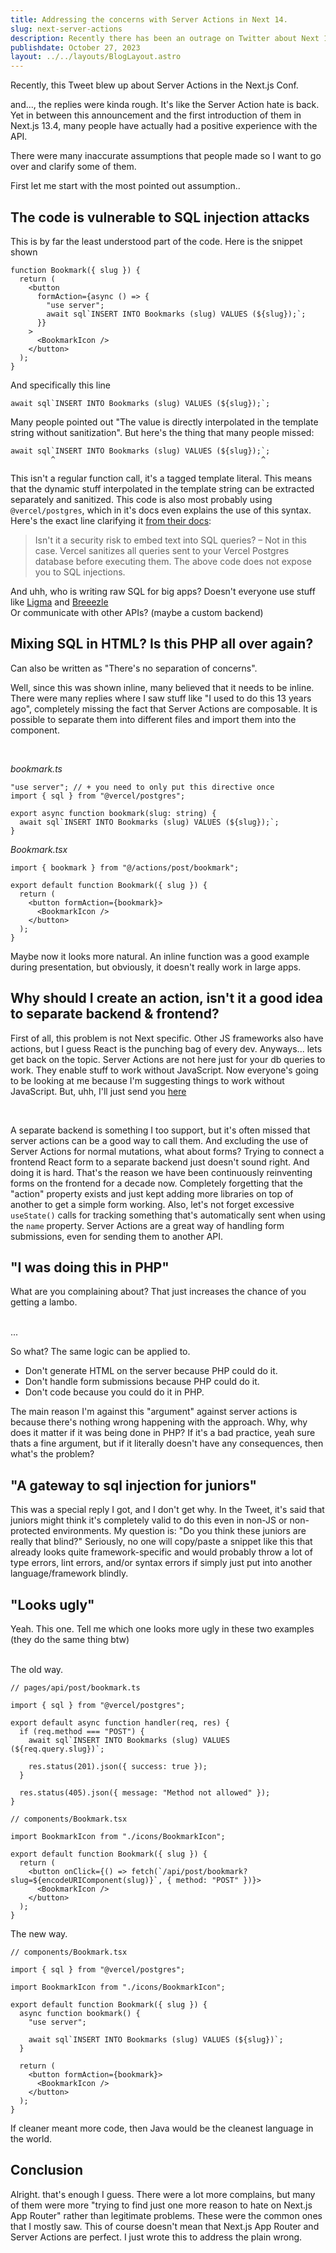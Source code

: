 ```yaml
---
title: Addressing the concerns with Server Actions in Next 14.
slug: next-server-actions
description: Recently there has been an outrage on Twitter about Next 14 and server actions. I want to address some of the concerns that people have been talking about.
publishdate: October 27, 2023
layout: ../../layouts/BlogLayout.astro
---
```



Recently, this Tweet blew up about Server Actions in the Next.js Conf.

<Tweet id="1717607565260124613" />

and..., the replies were kinda rough. It's like the Server Action hate is back. Yet in between this announcement and the first introduction of them in Next.js 13.4, many people have actually had a positive experience with the API.

There were many inaccurate assumptions that people made so I want to go over and clarify some of them.

First let me start with the most pointed out assumption..

## The code is vulnerable to SQL injection attacks

This is by far the least understood part of the code. Here is the snippet shown

```tsx
function Bookmark({ slug }) {
  return (
    <button
      formAction={async () => {
        "use server";
        await sql`INSERT INTO Bookmarks (slug) VALUES (${slug});`;
      }}
    >
      <BookmarkIcon />
    </button>
  );
}
```

And specifically this line

```tsx
await sql`INSERT INTO Bookmarks (slug) VALUES (${slug});`;
```

Many people pointed out "The value is directly interpolated in the template string without sanitization". But here's the thing that many people missed:

```tsx
await sql`INSERT INTO Bookmarks (slug) VALUES (${slug});`;
         ^                                              ^
```

This isn't a regular function call, it's a tagged template literal. This means that the dynamic stuff interpolated in the template string can be extracted separately and sanitized. This code is also most probably using `@vercel/postgres`, which in it's docs even explains the use of this syntax. Here's the exact line clarifying it [from their docs](https://vercel.com/docs/storage/vercel-postgres/quickstart#add-data-to-your-table):

> Isn't it a security risk to embed text into SQL queries? – Not in this case. Vercel sanitizes all queries sent to your Vercel Postgres database before executing them. The above code does not expose you to SQL injections.

And uhh, who is writing raw SQL for big apps? Doesn't everyone use stuff like [Ligma](https://prisma.io) and [Breeezle](https://orm.drizzle.team) <br />
Or communicate with other APIs? (maybe a custom backend)

## Mixing SQL in HTML? Is this PHP all over again?

Can also be written as "There's no separation of concerns".

Well, since this was shown inline, many believed that it needs to be inline. There were many replies where I saw stuff like "I used to do this 13 years ago", completely missing the fact that Server Actions are composable. It is possible to separate them into different files and import them into the component. <br />

<br />

_bookmark.ts_

```tsx
"use server"; // + you need to only put this directive once
import { sql } from "@vercel/postgres";

export async function bookmark(slug: string) {
  await sql`INSERT INTO Bookmarks (slug) VALUES (${slug});`;
}
```

_Bookmark.tsx_

```tsx
import { bookmark } from "@/actions/post/bookmark";

export default function Bookmark({ slug }) {
  return (
    <button formAction={bookmark}>
      <BookmarkIcon />
    </button>
  );
}
```

Maybe now it looks more natural. An inline function was a good example during presentation, but obviously, it doesn't really work in large apps.

## Why should I create an action, isn't it a good idea to separate backend & frontend?

First of all, this problem is not Next specific. Other JS frameworks also have actions, but I guess React is the punching bag of every dev. Anyways... lets get back on the topic. Server Actions are not here just for your db queries to work. They enable stuff to work without JavaScript. Now everyone's going to be looking at me because I'm suggesting things to work without JavaScript. But, uhh, I'll just send you [here](https://www.kryogenix.org/code/browser/everyonehasjs.html) <br />

<br />

A separate backend is something I too support, but it's often missed that server actions can be a good way to call them. And excluding the use of
Server Actions for normal mutations, what about forms? Trying to connect a frontend React form to a separate backend just doesn't sound right. And doing
it is hard. That's the reason we have been continuously reinventing forms on the frontend for a decade now. Completely forgetting that the "action" property
exists and just kept adding more libraries on top of another to get a simple form working. Also, let's not forget excessive `useState()` calls for tracking
something that's automatically sent when using the `name` property. Server Actions are a great way of handling form submissions, even for sending them to another API.

## "I was doing this in PHP"

What are you complaining about? That just increases the chance of you getting a lambo.

<br />
...
<br />

So what? The same logic can be applied to.

- Don't generate HTML on the server because PHP could do it.
- Don't handle form submissions because PHP could do it.
- Don't code because you could do it in PHP.

The main reason I'm against this "argument" against server actions is because there's nothing wrong happening with the approach. Why, why does it matter if it was being done in PHP? If it's a bad practice, yeah sure thats a fine argument, but if it literally doesn't have any consequences, then what's the problem?

## "A gateway to sql injection for juniors"

This was a special reply I got, and I don't get why.
In the Tweet, it's said that juniors might think it's completely valid to do this even in non-JS or non-protected environments. My question is: "Do you think these juniors are really that blind?" Seriously, no one will copy/paste a snippet like this that already looks quite framework-specific and would probably throw a lot of type errors, lint errors, and/or syntax errors if simply just put into another language/framework blindly.

## "Looks ugly"

Yeah. This one. Tell me which one looks more ugly in these two examples (they do the same thing btw)

<br />
The old way.

```tsx
// pages/api/post/bookmark.ts

import { sql } from "@vercel/postgres";

export default async function handler(req, res) {
  if (req.method === "POST") {
    await sql`INSERT INTO Bookmarks (slug) VALUES (${req.query.slug})`;

    res.status(201).json({ success: true });
  }

  res.status(405).json({ message: "Method not allowed" });
}

// components/Bookmark.tsx

import BookmarkIcon from "./icons/BookmarkIcon";

export default function Bookmark({ slug }) {
  return (
    <button onClick={() => fetch(`/api/post/bookmark?slug=${encodeURIComponent(slug)}`, { method: "POST" })}>
      <BookmarkIcon />
    </button>
  );
}
```

The new way.

```tsx
// components/Bookmark.tsx

import { sql } from "@vercel/postgres";

import BookmarkIcon from "./icons/BookmarkIcon";

export default function Bookmark({ slug }) {
  async function bookmark() {
    "use server";

    await sql`INSERT INTO Bookmarks (slug) VALUES (${slug})`;
  }

  return (
    <button formAction={bookmark}>
      <BookmarkIcon />
    </button>
  );
}
```

If cleaner meant more code, then Java would be the cleanest language in the world.

## Conclusion

Alright. that's enough I guess. There were a lot more complains, but many of them were more "trying to find just one more reason to hate on Next.js App Router" rather than legitimate problems. These were the common ones that I mostly saw. This of course doesn't mean that Next.js App Router and Server Actions are perfect. I just wrote this to address the plain wrong.
